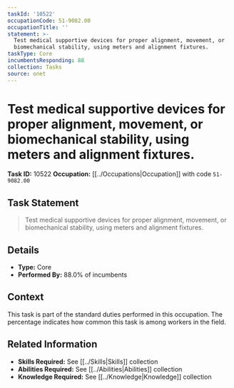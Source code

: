 ```yaml
---
taskId: '10522'
occupationCode: 51-9082.00
occupationTitle: ''
statement: >-
  Test medical supportive devices for proper alignment, movement, or
  biomechanical stability, using meters and alignment fixtures.
taskType: Core
incumbentsResponding: 88
collection: Tasks
source: onet
---
```

# Test medical supportive devices for proper alignment, movement, or biomechanical stability, using meters and alignment fixtures.

**Task ID:** 10522
**Occupation:** [[../Occupations|Occupation]] with code `51-9082.00`

## Task Statement

> Test medical supportive devices for proper alignment, movement, or biomechanical stability, using meters and alignment fixtures.

## Details

- **Type:** Core
- **Performed By:** 88.0% of incumbents

## Context

This task is part of the standard duties performed in this occupation. The percentage indicates how common this task is among workers in the field.

## Related Information

- **Skills Required:** See [[../Skills|Skills]] collection
- **Abilities Required:** See [[../Abilities|Abilities]] collection
- **Knowledge Required:** See [[../Knowledge|Knowledge]] collection
